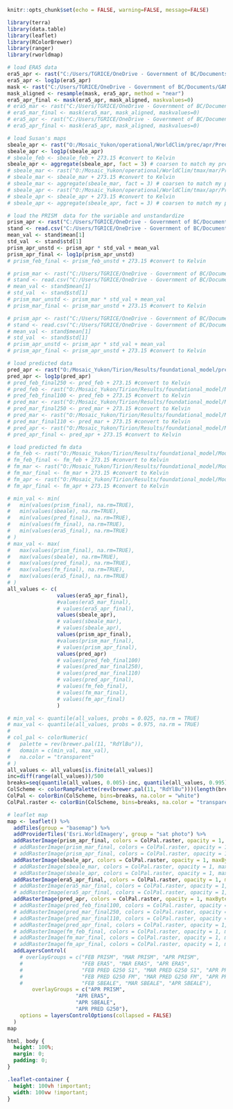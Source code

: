 ```r
knitr::opts_chunk$set(echo = FALSE, warning=FALSE, message=FALSE)
```


```r
library(terra)
library(data.table)
library(leaflet)
library(RColorBrewer)
library(ranger)
library(rworldmap)

# load ERA5 data
era5_apr <- rast("C:/Users/TGRICE/OneDrive - Government of BC/Documents/GANs/era5_clim/prec/ppt_1981_2010_cropped.nc")[[4]]
era5_apr <- log1p(era5_apr)
mask <- rast("C:/Users/TGRICE/OneDrive - Government of BC/Documents/GANs/dem/dem_mask.nc")
mask_aligned <- resample(mask, era5_apr, method = "near")
era5_apr_final <- mask(era5_apr, mask_aligned, maskvalues=0)
# era5_mar <- rast("C:/Users/TGRICE/OneDrive - Government of BC/Documents/GANs/era5_clim/tasmax/tasmax_1981_2010_cropped.nc")[[3]]
# era5_mar_final <- mask(era5_mar, mask_aligned, maskvalues=0)
# era5_apr <- rast("C:/Users/TGRICE/OneDrive - Government of BC/Documents/GANs/era5_clim/tasmax/tasmax_1981_2010_cropped.nc")[[4]]
# era5_apr_final <- mask(era5_apr, mask_aligned, maskvalues=0)

# load Susan's maps
sbeale_apr <- rast("O:/Mosaic_Yukon/operational/WorldClim/prec/apr/Predictions/GAN_gen150.nc")
sbeale_apr <- log1p(sbeale_apr)
# sbeale_feb <- sbeale_feb + 273.15 #convert to Kelvin
sbeale_apr <- aggregate(sbeale_apr, fact = 3) # coarsen to match my pred resolution
# sbeale_mar <- rast("O:/Mosaic_Yukon/operational/WorldClim/tmax/mar/Predictions/GAN_tmax_march_focal_nan=0_gen250_crop.nc")
# sbeale_mar <- sbeale_mar + 273.15 #convert to Kelvin
# sbeale_mar <- aggregate(sbeale_mar, fact = 3) # coarsen to match my pred resolution
# sbeale_apr <- rast("O:/Mosaic_Yukon/operational/WorldClim/tmax/apr/Predictions/GAN_gen100.nc")
# sbeale_apr <- sbeale_apr + 273.15 #convert to Kelvin
# sbeale_apr <- aggregate(sbeale_apr, fact = 3) # coarsen to match my pred resolution

# load the PRISM  data for the variable and unstandardize
prism_apr <- rast("C:/Users/TGRICE/OneDrive - Government of BC/Documents/GANs/PRISM/prec/apr/prism_train_coarse.nc")
stand <- read.csv("C:/Users/TGRICE/OneDrive - Government of BC/Documents/GANs/PRISM/prec/apr/standardization.csv")
mean_val <- stand$mean[1]
std_val  <- stand$std[1]
prism_apr_unstd <- prism_apr * std_val + mean_val
prism_apr_final <- log1p(prism_apr_unstd)
# prism_feb_final <- prism_feb_unstd + 273.15 #convert to Kelvin

# prism_mar <- rast("C:/Users/TGRICE/OneDrive - Government of BC/Documents/GANs/PRISM/tmax/mar/prism_train_coarse.nc")
# stand <- read.csv("C:/Users/TGRICE/OneDrive - Government of BC/Documents/GANs/PRISM/tmax/mar/standardization.csv")
# mean_val <- stand$mean[1]
# std_val  <- stand$std[1]
# prism_mar_unstd <- prism_mar * std_val + mean_val
# prism_mar_final <- prism_mar_unstd + 273.15 #convert to Kelvin

# prism_apr <- rast("C:/Users/TGRICE/OneDrive - Government of BC/Documents/GANs/PRISM/tmax/apr/prism_train_coarse.nc")
# stand <- read.csv("C:/Users/TGRICE/OneDrive - Government of BC/Documents/GANs/PRISM/tmax/apr/standardization.csv")
# mean_val <- stand$mean[1]
# std_val  <- stand$std[1]
# prism_apr_unstd <- prism_apr * std_val + mean_val
# prism_apr_final <- prism_apr_unstd + 273.15 #convert to Kelvin

# load predicted data
pred_apr <- rast("O:/Mosaic_Yukon/Tirion/Results/foundational_model/prec/Model1/apr/apr_fullregion_masked.nc")
pred_apr <- log1p(pred_apr)
# pred_feb_final250 <- pred_feb + 273.15 #convert to Kelvin
# pred_feb <- rast("O:/Mosaic_Yukon/Tirion/Results/foundational_model/Model1/feb/specialization1/gen100/feb_fullregion_masked.nc")
# pred_feb_final100 <- pred_feb + 273.15 #convert to Kelvin
# pred_mar <- rast("O:/Mosaic_Yukon/Tirion/Results/foundational_model/Model1/mar/specialization1/gen250/mar_fullregion_masked.nc")
# pred_mar_final250 <- pred_mar + 273.15 #convert to Kelvin
# pred_mar <- rast("O:/Mosaic_Yukon/Tirion/Results/foundational_model/Model1/mar/specialization1/gen110/mar_fullregion_masked.nc")
# pred_mar_final110 <- pred_mar + 273.15 #convert to Kelvin
# pred_apr <- rast("O:/Mosaic_Yukon/Tirion/Results/foundational_model/Model1/apr/specialization1/apr_fullregion_masked.nc")
# pred_apr_final <- pred_apr + 273.15 #convert to Kelvin

# load predicted fm data
# fm_feb <- rast("O:/Mosaic_Yukon/Tirion/Results/foundational_model/Model1/feb/feb_fullregion_masked.nc")
# fm_feb_final <- fm_feb + 273.15 #convert to Kelvin
# fm_mar <- rast("O:/Mosaic_Yukon/Tirion/Results/foundational_model/Model1/mar/mar_fullregion_masked.nc")
# fm_mar_final <- fm_mar + 273.15 #convert to Kelvin
# fm_apr <- rast("O:/Mosaic_Yukon/Tirion/Results/foundational_model/Model1/apr/apr_fullregion_masked.nc")
# fm_apr_final <- fm_apr + 273.15 #convert to Kelvin

# min_val <- min(
#   min(values(prism_final), na.rm=TRUE),
#   min(values(sbeale), na.rm=TRUE),
#   min(values(pred_final), na.rm=TRUE),
#   min(values(fm_final), na.rm=TRUE),
#   min(values(era5_final), na.rm=TRUE)
# )
# max_val <- max(
#   max(values(prism_final), na.rm=TRUE),
#   max(values(sbeale), na.rm=TRUE),
#   max(values(pred_final), na.rm=TRUE),
#   max(values(fm_final), na.rm=TRUE),
#   max(values(era5_final), na.rm=TRUE)
# )
all_values <- c(
                values(era5_apr_final),
                #values(era5_mar_final),
                # values(era5_apr_final),
                values(sbeale_apr),
                # values(sbeale_mar),
                # values(sbeale_apr),
                values(prism_apr_final),
                #values(prism_mar_final),
                # values(prism_apr_final),
                values(pred_apr)
                # values(pred_feb_final100)
                # values(pred_mar_final250),
                # values(pred_mar_final110)
                # values(pred_apr_final),
                # values(fm_feb_final),
                # values(fm_mar_final),
                # values(fm_apr_final)
                )

# min_val <- quantile(all_values, probs = 0.025, na.rm = TRUE)
# max_val <- quantile(all_values, probs = 0.975, na.rm = TRUE)
# 
# col_pal <- colorNumeric(
#   palette = rev(brewer.pal(11, "RdYlBu")),
#   domain = c(min_val, max_val),
#   na.color = "transparent"
# )
all_values <- all_values[is.finite(all_values)]
inc=diff(range(all_values))/500
breaks=seq(quantile(all_values, 0.005)-inc, quantile(all_values, 0.995)+inc, inc)
ColScheme <- colorRampPalette(rev(brewer.pal(11, "RdYlBu")))(length(breaks)-1)
ColPal <- colorBin(ColScheme, bins=breaks, na.color = "white")
ColPal.raster <- colorBin(ColScheme, bins=breaks, na.color = "transparent")

# leaflet map
map <- leaflet() %>%
  addTiles(group = "basemap") %>%
  addProviderTiles('Esri.WorldImagery', group = "sat photo") %>%
  addRasterImage(prism_apr_final, colors = ColPal.raster, opacity = 1, maxBytes = 12890669, group = "APR PRISM") %>%
  # addRasterImage(prism_mar_final, colors = ColPal.raster, opacity = 1, maxBytes = 12890669, group = "MAR PRISM") %>%
  # addRasterImage(prism_apr_final, colors = ColPal.raster, opacity = 1, maxBytes = 12890669, group = "APR PRISM") %>%
  addRasterImage(sbeale_apr, colors = ColPal.raster, opacity = 1, maxBytes = 12890669, group = "APR SBEALE") %>%
  # addRasterImage(sbeale_mar, colors = ColPal.raster, opacity = 1, maxBytes = 12890669, group = "MAR SBEALE") %>%
  # addRasterImage(sbeale_apr, colors = ColPal.raster, opacity = 1, maxBytes = 12890669, group = "APR SBEALE") %>%
  addRasterImage(era5_apr_final, colors = ColPal.raster, opacity = 1, maxBytes = 12890669, group = "APR ERA5") %>%
  # addRasterImage(era5_mar_final, colors = ColPal.raster, opacity = 1, maxBytes = 12890669, group = "MAR ERA5") %>%
  # addRasterImage(era5_apr_final, colors = ColPal.raster, opacity = 1, maxBytes = 12890669, group = "APR ERA5") %>%
  addRasterImage(pred_apr, colors = ColPal.raster, opacity = 1, maxBytes = 12890669, group = "APR PRED G250") %>%
  # addRasterImage(pred_feb_final100, colors = ColPal.raster, opacity = 1, maxBytes = 12890669, group = "FEB PRED G100 S1") %>%
  # addRasterImage(pred_mar_final250, colors = ColPal.raster, opacity = 1, maxBytes = 12890669, group = "MAR PRED G250 S1") %>%
  # addRasterImage(pred_mar_final110, colors = ColPal.raster, opacity = 1, maxBytes = 12890669, group = "MAR PRED G110 S1") %>%
  # addRasterImage(pred_apr_final, colors = ColPal.raster, opacity = 1, maxBytes = 12890669, group = "APR PRED G250 S1") %>%
  # addRasterImage(fm_feb_final, colors = ColPal.raster, opacity = 1, maxBytes = 12890669, group = "FEB PRED G250 FM") %>%
  # addRasterImage(fm_mar_final, colors = ColPal.raster, opacity = 1, maxBytes = 12890669, group = "MAR PRED G250 FM") %>%
  # addRasterImage(fm_apr_final, colors = ColPal.raster, opacity = 1, maxBytes = 12890669, group = "APR PRED G250 FM") %>%
  addLayersControl(
    # overlayGroups = c("FEB PRISM", "MAR PRISM", "APR PRISM",
    #                   "FEB ERA5", "MAR ERA5", "APR ERA5",
    #                   "FEB PRED G250 S1", "MAR PRED G250 S1", "APR PRED G250 S1",
    #                   "FEB PRED G250 FM", "MAR PRED G250 FM", "APR PRED G250 FM",
    #                   "FEB SBEALE", "MAR SBEALE", "APR SBEALE"),
        overlayGroups = c("APR PRISM",
                      "APR ERA5",
                      "APR SBEALE",
                      "APR PRED G250"),
    options = layersControlOptions(collapsed = FALSE)
  )
map
```

```css
html, body {
  height: 100%;
  margin: 0;
  padding: 0;
}

.leaflet-container {
  height: 100vh !important;
  width: 100vw !important;
}
```

